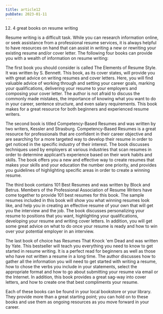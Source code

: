 ```yaml
---
title: article12
pubDate: 2023-01-11
---
```


12.	4 great books on resume writing

Resume writing is a difficult task. While you can research information online, or seek assistance from a professional resume services, it is always helpful to have resources on hand that can assist in writing a new or rewriting your existing resume and/or cover letter. The following four books can provide you with a wealth of information on resume writing:

The first book you should consider is called The Elements of Resume Style. It was written by S. Bennett. 
This book, as its cover states, will provide you with great advice on writing resumes and cover letters. Here, you will find valuable advice of working through and setting your career goals, marking your qualifications, delivering your resume to your employers and composing your cover letter. The author is not afraid to discuss the commonly made mistakes, the importance of knowing what you want to do in your career, sentence structure, and even salary requirements. This book makes for a great resource for both beginners and experienced resume writers. 

The second book is titled Competency-Based Resumes and was written by two writers, Kessler and Strasburg. 
Competency-Based Resumes is a great resource for professionals that are confident in their career objective and are searching for a more targeted way to develop their resume in order to get noticed in the specific industry of their interest. The book discusses techniques used by employers at various industries that scan resumes in order to determine applicant’s experience based on their work habits and skills. The book offers you a new and effective way to create resumes that makes your skills and your education the number one priority, and provides you guidelines of highlighting specific areas in order to create a winning resume. 

The third book contains 101 Best Resumes and was written by Block and Betrus. 
Members of the Professional Association of Resume Writers have come together to provide 101 best resumes for this book. The sample resumes included in this book will show you what winning resumes look like, and help you in creating an effective resume of your own that will get you the interview and the job. The book discusses personalizing your resume to positions that you want, highlighting your qualifications, developing your resume and writing cover letters. In addition, you will get some great advice on what to do once your resume is ready and how to win over your potential employer in an interview. 

The last book of choice has Resumes That Knock 'em Dead and was written by Yate. 
This bestseller will teach you everything you need to know to get started in resume writing. It is a perfect read for beginners as well as those who have not written a resume in a long time. The author discusses how to gather all the information you will need to get started with writing a resume, how to chose the verbs you include in your statements, select the appropriate format and how to go about submitting your resume via email or the Internet. In addition, this book provides a great sag-way into cover letters, and how to create one that best compliments your resume. 

Each of these books can be found in your local bookstore or your library. They provide more than a great starting point; you can hold on to these books and use them as ongoing resources as you move forward in your career.